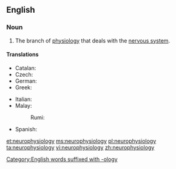 ==English==
{{wikipedia}}

===Noun===
{{en-noun|-|neurophysiologies}}

# {{label|en|physiology|neuroscience}} The branch of [[physiology]] that deals with the [[nervous system]].

====Translations====
{{trans-top|branch of physiology that deals with the nervous system}}
* Catalan: {{t|ca|neurofisiologia|f}}
* Czech: {{t|cs|neurofyziologie|f}}
* German: {{t|de|Neurophysiologie|f}}
* Greek: {{t+|el|νευροφυσιολογία|f}}
{{trans-mid}}
* Italian: {{t+|it|neurofisiologia|f}}
* Malay:
*: Rumi: {{t+|ms|neurofisiologi}}
* Spanish: {{t|es|neurofisiología|f}}
{{trans-bottom}}
[[Category:English words suffixed with -ology]]

[[et:neurophysiology]]
[[ms:neurophysiology]]
[[pl:neurophysiology]]
[[ta:neurophysiology]]
[[vi:neurophysiology]]
[[zh:neurophysiology]]
